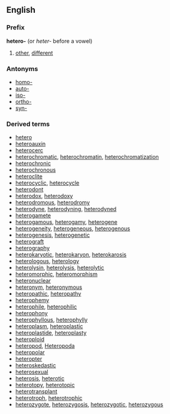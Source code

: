 ==English==
===Prefix===
'''hetero-''' (or ''heter-'' before a vowel)
#[[other]], [[different]]
===Antonyms===
*[[homo-]]
*[[auto-]]
*[[iso-]]
*[[ortho-]]
*[[syn-]]
===Derived terms===
*[[hetero]]
*[[heteroauxin]]
*[[heterocerc]]
*[[heterochromatic]], [[heterochromatin]], [[heterochromatization]]
*[[heterochronic]]
*[[heterochronous]]
*[[heteroclite]]
*[[heterocyclic]], [[heterocycle]]
*[[heterodont]]
*[[heterodox]], [[heterodoxy]]
*[[heterodromous]], [[heterodromy]]
*[[heterodyne]], [[heterodyning]], [[heterodyned]]
*[[heterogamete]]
*[[heterogamous]], [[heterogamy]], [[heterogene]]
*[[heterogeneity]], [[heterogeneous]], [[heterogenous]]
*[[heterogenesis]], [[heterogenetic]]
*[[heterograft]]
*[[heterography]]
*[[heterokaryotic]], [[heterokaryon]], [[heterokarosis]]
*[[heterologous]], [[heterology]]
*[[heterolysin]], [[heterolysis]], [[heterolytic]]
*[[heteromorphic]], [[heteromorphism]]
*[[heteronuclear]]
*[[heteronym]], [[heteronymous]]
*[[heteropathic]], [[heteropathy]]
*[[heterophemy]]
*[[heterophile]], [[heterophilic]]
*[[heterophony]]
*[[heterophyllous]], [[heterophylly]]
*[[heteroplasm]], [[heteroplastic]]
*[[heteroplastide]], [[heteroplasty]]
*[[heteroploid]]
*[[heteropod]], [[Heteropoda]]
*[[heteropolar]]
*[[heteropter]]
*[[heteroskedastic]]
*[[heterosexual]]
*[[heterosis]], [[heterotic]]
*[[heterotopy]], [[heterotopic]]
*[[heterotransplant]]
*[[heterotroph]], [[heterotrophic]]
*[[heterozygote]], [[heterozygosis]], [[heterozygotic]], [[heterozygous]]